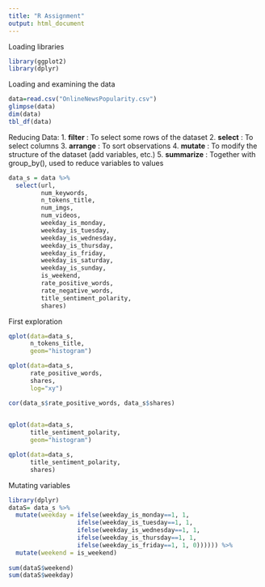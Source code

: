 ```yaml
---
title: "R Assignment"
output: html_document
---
```

Loading libraries
```r
library(ggplot2)
library(dplyr)
```

Loading and examining the data
```r
data=read.csv("OnlineNewsPopularity.csv")
glimpse(data)
dim(data)
tbl_df(data)
```

Reducing Data:
1. __filter__    : To select some rows of the dataset
2. __select__    : To select columns
3. __arrange__   : To sort observations
4. __mutate__    : To modify the structure of the dataset (add variables, etc.)
5. __summarize__ : Together with group_by(), used to reduce variables to values

```r
data_s = data %>%
  select(url,
         num_keywords,
         n_tokens_title,
         num_imgs,
         num_videos,
         weekday_is_monday, 
         weekday_is_tuesday, 
         weekday_is_wednesday,
         weekday_is_thursday, 
         weekday_is_friday,
         weekday_is_saturday,
         weekday_is_sunday,
         is_weekend,
         rate_positive_words,
         rate_negative_words,
         title_sentiment_polarity,
         shares)
```

First exploration
```r
qplot(data=data_s,
      n_tokens_title,
      geom="histogram")

qplot(data=data_s,
      rate_positive_words,
      shares,
      log="xy")

cor(data_s$rate_positive_words, data_s$shares)
  

qplot(data=data_s,
      title_sentiment_polarity,
      geom="histogram")   

qplot(data=data_s,
      title_sentiment_polarity,
      shares)
```

Mutating variables
```r
library(dplyr)
dataS= data_s %>%
  mutate(weekday = ifelse(weekday_is_monday==1, 1,
                   ifelse(weekday_is_tuesday==1, 1,
                   ifelse(weekday_is_wednesday==1, 1,
                   ifelse(weekday_is_thursday==1, 1,
                   ifelse(weekday_is_friday==1, 1, 0)))))) %>%
  mutate(weekend = is_weekend)
                        
sum(dataS$weekend)              
sum(dataS$weekday)



```

